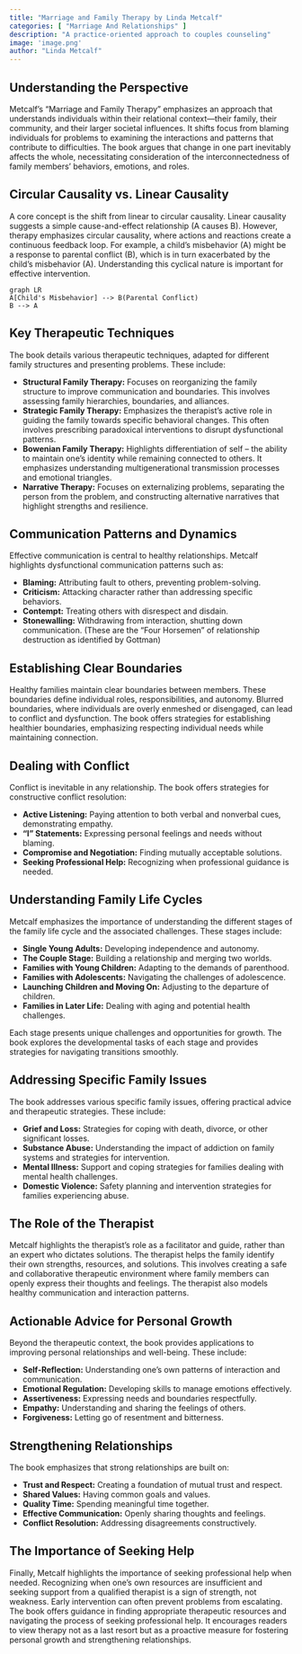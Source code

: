 ```yaml
---
title: "Marriage and Family Therapy by Linda Metcalf"
categories: [ "Marriage And Relationships" ]
description: "A practice-oriented approach to couples counseling"
image: 'image.png'
author: "Linda Metcalf"
---
```

## Understanding the Perspective

Metcalf's "Marriage and Family Therapy" emphasizes an approach that understands individuals within their relational context—their family, their community, and their larger societal influences. It shifts focus from blaming individuals for problems to examining the interactions and patterns that contribute to difficulties. The book argues that change in one part inevitably affects the whole, necessitating consideration of the interconnectedness of family members' behaviors, emotions, and roles.


## Circular Causality vs. Linear Causality

A core concept is the shift from linear to circular causality. Linear causality suggests a simple cause-and-effect relationship (A causes B). However, therapy emphasizes circular causality, where actions and reactions create a continuous feedback loop. For example, a child's misbehavior (A) might be a response to parental conflict (B), which is in turn exacerbated by the child's misbehavior (A). Understanding this cyclical nature is important for effective intervention.

```mermaid
graph LR
A[Child's Misbehavior] --> B(Parental Conflict)
B --> A
```

## Key Therapeutic Techniques

The book details various therapeutic techniques, adapted for different family structures and presenting problems.  These include:

* **Structural Family Therapy:**  Focuses on reorganizing the family structure to improve communication and boundaries. This involves assessing family hierarchies, boundaries, and alliances.
* **Strategic Family Therapy:**  Emphasizes the therapist's active role in guiding the family towards specific behavioral changes.  This often involves prescribing paradoxical interventions to disrupt dysfunctional patterns.
* **Bowenian Family Therapy:**  Highlights differentiation of self – the ability to maintain one's identity while remaining connected to others.  It emphasizes understanding multigenerational transmission processes and emotional triangles.
* **Narrative Therapy:** Focuses on externalizing problems, separating the person from the problem, and constructing alternative narratives that highlight strengths and resilience.

## Communication Patterns and Dynamics

Effective communication is central to healthy relationships.  Metcalf highlights dysfunctional communication patterns such as:

* **Blaming:**  Attributing fault to others, preventing problem-solving.
* **Criticism:**  Attacking character rather than addressing specific behaviors.
* **Contempt:**  Treating others with disrespect and disdain.
* **Stonewalling:**  Withdrawing from interaction, shutting down communication. (These are the "Four Horsemen" of relationship destruction as identified by Gottman)


## Establishing Clear Boundaries

Healthy families maintain clear boundaries between members. These boundaries define individual roles, responsibilities, and autonomy.  Blurred boundaries, where individuals are overly enmeshed or disengaged, can lead to conflict and dysfunction.  The book offers strategies for establishing healthier boundaries, emphasizing respecting individual needs while maintaining connection.

##  Dealing with Conflict

Conflict is inevitable in any relationship.  The book offers strategies for constructive conflict resolution:

* **Active Listening:**  Paying attention to both verbal and nonverbal cues, demonstrating empathy.
* **"I" Statements:**  Expressing personal feelings and needs without blaming.
* **Compromise and Negotiation:**  Finding mutually acceptable solutions.
* **Seeking Professional Help:**  Recognizing when professional guidance is needed.


##  Understanding Family Life Cycles

Metcalf emphasizes the importance of understanding the different stages of the family life cycle and the associated challenges.  These stages include:

* **Single Young Adults:**  Developing independence and autonomy.
* **The Couple Stage:**  Building a relationship and merging two worlds.
* **Families with Young Children:**  Adapting to the demands of parenthood.
* **Families with Adolescents:**  Navigating the challenges of adolescence.
* **Launching Children and Moving On:**  Adjusting to the departure of children.
* **Families in Later Life:**  Dealing with aging and potential health challenges.

Each stage presents unique challenges and opportunities for growth. The book explores the developmental tasks of each stage and provides strategies for navigating transitions smoothly.


##  Addressing Specific Family Issues

The book addresses various specific family issues, offering practical advice and therapeutic strategies.  These include:

* **Grief and Loss:**  Strategies for coping with death, divorce, or other significant losses.
* **Substance Abuse:**  Understanding the impact of addiction on family systems and strategies for intervention.
* **Mental Illness:**  Support and coping strategies for families dealing with mental health challenges.
* **Domestic Violence:**  Safety planning and intervention strategies for families experiencing abuse.


## The Role of the Therapist

Metcalf highlights the therapist's role as a facilitator and guide, rather than an expert who dictates solutions. The therapist helps the family identify their own strengths, resources, and solutions. This involves creating a safe and collaborative therapeutic environment where family members can openly express their thoughts and feelings. The therapist also models healthy communication and interaction patterns.


## Actionable Advice for Personal Growth

Beyond the therapeutic context, the book provides applications to improving personal relationships and well-being. These include:

* **Self-Reflection:**  Understanding one's own patterns of interaction and communication.
* **Emotional Regulation:**  Developing skills to manage emotions effectively.
* **Assertiveness:**  Expressing needs and boundaries respectfully.
* **Empathy:**  Understanding and sharing the feelings of others.
* **Forgiveness:**  Letting go of resentment and bitterness.

##  Strengthening Relationships

The book emphasizes that strong relationships are built on:

* **Trust and Respect:**  Creating a foundation of mutual trust and respect.
* **Shared Values:**  Having common goals and values.
* **Quality Time:**  Spending meaningful time together.
* **Effective Communication:**  Openly sharing thoughts and feelings.
* **Conflict Resolution:**  Addressing disagreements constructively.


##  The Importance of Seeking Help

Finally, Metcalf highlights the importance of seeking professional help when needed.  Recognizing when one's own resources are insufficient and seeking support from a qualified therapist is a sign of strength, not weakness. Early intervention can often prevent problems from escalating.  The book offers guidance in finding appropriate therapeutic resources and navigating the process of seeking professional help.  It encourages readers to view therapy not as a last resort but as a proactive measure for fostering personal growth and strengthening relationships.

